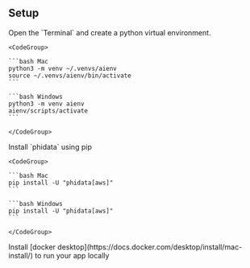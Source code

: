 ## Setup

<Steps>
  <Step title="Create a virtual environment">
    Open the `Terminal` and create a python virtual environment.

    <CodeGroup>

    ```bash Mac
    python3 -m venv ~/.venvs/aienv
    source ~/.venvs/aienv/bin/activate
    ```

    ```bash Windows
    python3 -m venv aienv
    aienv/scripts/activate
    ```

    </CodeGroup>

  </Step>
  <Step title="Install phidata">
    Install `phidata` using pip

    <CodeGroup>

    ```bash Mac
    pip install -U "phidata[aws]"
    ```

    ```bash Windows
    pip install -U "phidata[aws]"
    ```

    </CodeGroup>

  </Step>
  <Step title="Install docker">
    Install [docker desktop](https://docs.docker.com/desktop/install/mac-install/) to run your app locally
  </Step>
</Steps>
